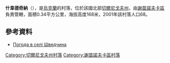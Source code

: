 {{coord|51|58|51|N|32|37|3|E|scale:100000|display=title}}

'''什韋德奇納'''（{{lang-uk|Шведчина}}），是[[烏克蘭|烏克蘭]]的村落，位於該國北部[[切爾尼戈夫州|切爾尼戈夫州]]，由[[謝苗諾夫卡區|謝苗諾夫卡區]]負責管轄，面積0.34平方公里，海拔高度168米，2001年該村落人口68。

==參考資料==
* [http://weather.in.ua/ua/chernigovskaja/28716 Погода в селі Шведчина] {{Wayback|url=http://weather.in.ua/ua/chernigovskaja/28716 |date=20111220092045 }}

[[Category:切爾尼戈夫州村落|Category:切爾尼戈夫州村落]]
[[Category:謝苗諾夫卡區村落|Category:謝苗諾夫卡區村落]]


{{Chernihiv-geo-stub}}